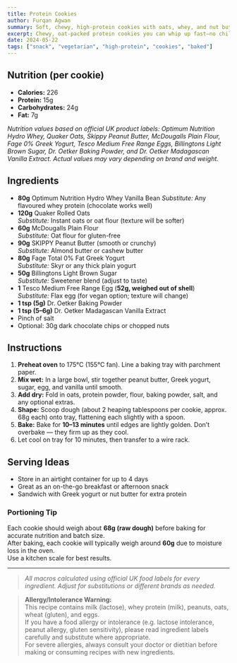 ```yaml
---
title: Protein Cookies
author: Furqan Agwan
summary: Soft, chewy, high-protein cookies with oats, whey, and nut butter — easy to make, no chilling required.
excerpt: Chewy, oat-packed protein cookies you can whip up fast—no chilling, just gains.
date: 2024-05-22
tags: ["snack", "vegetarian", "high-protein", "cookies", "baked"]
---
```


## Nutrition (per cookie)

- **Calories:** 226
- **Protein:** 15g
- **Carbohydrates:** 24g
- **Fat:** 7g

_Nutrition values based on official UK product labels: Optimum Nutrition Hydro Whey, Quaker Oats, Skippy Peanut Butter, McDougalls Plain Flour, Fage 0% Greek Yogurt, Tesco Medium Free Range Eggs, Billingtons Light Brown Sugar, Dr. Oetker Baking Powder, and Dr. Oetker Madagascan Vanilla Extract. Actual values may vary depending on brand and weight._

## Ingredients

- **80g** Optimum Nutrition Hydro Whey Vanilla Bean
  _Substitute:_ Any flavoured whey protein (chocolate works well)
- **120g** Quaker Rolled Oats  
  _Substitute:_ Instant oats or oat flour (texture will be softer)
- **60g** McDougalls Plain Flour  
  _Substitute:_ Oat flour for gluten-free
- **90g** SKIPPY Peanut Butter (smooth or crunchy)  
  _Substitute:_ Almond butter or cashew butter
- **80g** Fage Total 0% Fat Greek Yogurt  
  _Substitute:_ Skyr or any thick plain yogurt
- **50g** Billingtons Light Brown Sugar  
  _Substitute:_ Sweetener blend (adjust to taste)
- **1** Tesco Medium Free Range Egg (**52g, weighed out of shell**)  
  _Substitute:_ Flax egg (for vegan option; texture will change)
- **1 tsp (5g)** Dr. Oetker Baking Powder
- **1 tsp (5–6g)** Dr. Oetker Madagascan Vanilla Extract
- Pinch of salt
- Optional: 30g dark chocolate chips or chopped nuts

## Instructions

1. **Preheat oven** to 175°C (155°C fan). Line a baking tray with parchment paper.
2. **Mix wet:** In a large bowl, stir together peanut butter, Greek yogurt, sugar, egg, and vanilla until smooth.
3. **Add dry:** Fold in oats, protein powder, flour, baking powder, salt, and any optional extras.
4. **Shape:** Scoop dough (about 2 heaping tablespoons per cookie, approx. 68g each) onto tray, flattening each slightly with a spoon.
5. **Bake:** Bake for **10–13 minutes** until edges are lightly golden. Don’t overbake — they firm up as they cool.
6. Let cool on tray for 10 minutes, then transfer to a wire rack.

## Serving Ideas

- Store in an airtight container for up to 4 days
- Great as an on-the-go breakfast or afternoon snack
- Sandwich with Greek yogurt or nut butter for extra protein

### Portioning Tip

Each cookie should weigh about **68g (raw dough)** before baking for accurate nutrition and batch size.  
After baking, each cookie will typically weigh around **60g** due to moisture loss in the oven.  
Use a kitchen scale for best results.

---

> _All macros calculated using official UK food labels for every ingredient. Adjust for substitutions or different brands as needed._

> **Allergy/Intolerance Warning:**  
> This recipe contains milk (lactose), whey protein (milk), peanuts, oats, wheat (gluten), and eggs.  
> If you have a food allergy or intolerance (e.g. lactose intolerance, peanut allergy, gluten sensitivity), please read ingredient labels carefully and substitute where appropriate.  
> For severe allergies, always consult your doctor or dietitian before making or consuming recipes with new ingredients.
